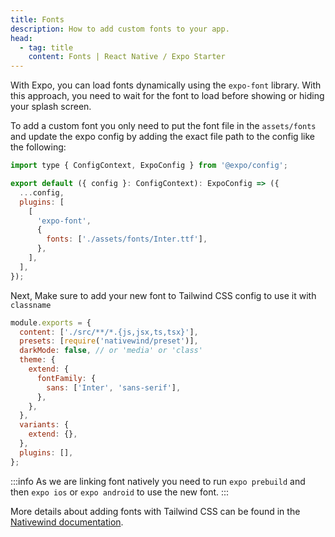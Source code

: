 ```yaml
---
title: Fonts
description: How to add custom fonts to your app.
head:
  - tag: title
    content: Fonts | React Native / Expo Starter
---
```


With Expo, you can load fonts dynamically using the `expo-font` library. With this approach, you need to wait for the font to load before showing or hiding your splash screen.

To add a custom font you only need to put the font file in the `assets/fonts` and update the expo config by adding the exact file path to the config like the following:

```js title="app.config.js"
import type { ConfigContext, ExpoConfig } from '@expo/config';

export default ({ config }: ConfigContext): ExpoConfig => ({
  ...config,
  plugins: [
    [
      'expo-font',
      {
        fonts: ['./assets/fonts/Inter.ttf'],
      },
    ],
  ],
});
```

Next, Make sure to add your new font to Tailwind CSS config to use it with `classname`

```js title="tailwind.config.js"
module.exports = {
  content: ['./src/**/*.{js,jsx,ts,tsx}'],
  presets: [require('nativewind/preset')],
  darkMode: false, // or 'media' or 'class'
  theme: {
    extend: {
      fontFamily: {
        sans: ['Inter', 'sans-serif'],
      },
    },
  },
  variants: {
    extend: {},
  },
  plugins: [],
};
```

:::info
As we are linking font natively you need to run `expo prebuild` and then `expo ios` or `expo android` to use the new font.
:::

More details about adding fonts with Tailwind CSS can be found in the [Nativewind documentation](https://www.nativewind.dev/v4/tailwind/typography/font-family).
